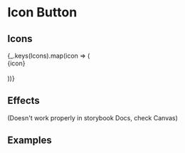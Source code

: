 
<Meta title="Components|Button/icon" component={IconButton} />

# Icon Button

<Props of={IconButton} />

## Icons

<Preview>
  <Story name="icons">
    {_.keys(Icons).map(icon => (
      <div>
        <span>{icon}</span>
        <br />
        <IconButton type={icon} colorSet="pureBlack" />
        <br />
      </div>
    ))}
  </Story>
</Preview>

## Effects

(Doesn't work properly in storybook Docs, check Canvas)

<Preview>
  <Story name="glow">
    <IconButton type="clapIcon" colorSet="pureBlack" effect="glow" />
  </Story>
</Preview>

## Examples

<Preview>
  <IconButton type="logoIcon" colorSet="pureBlack" />
  <IconButton type="twIcon" colorSet="gray" />
  <IconButton type="moreIcon" colorSet="gray" />
  <IconButton type="moreHollowIcon" colorSet="pureBlack" />
  <IconButton type="clapIcon" colorSet="purple" effect="glow" />
</Preview>

